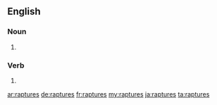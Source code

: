 ==English==

===Noun===
{{head|en|plural}}

# {{plural of|rapture|lang=en}}

===Verb===
{{head|en|verb form}}

# {{en-third-person singular of|rapture}}

[[ar:raptures]]
[[de:raptures]]
[[fr:raptures]]
[[my:raptures]]
[[ja:raptures]]
[[ta:raptures]]